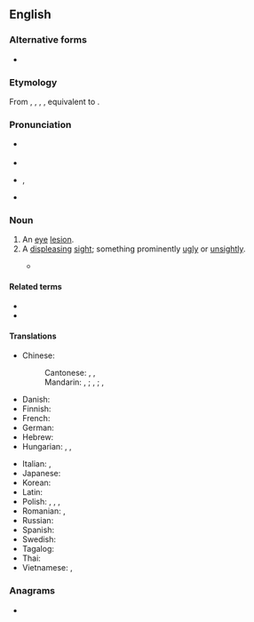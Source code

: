 ==English==

===Alternative forms===
* {{alter|en|eye-sore}}

===Etymology===
From {{inh|en|enm|eye sor}}, {{m|enm|eie-sor}}, {{m|enm|eyen soore}}, {{m|enm|eæge-sare}}, equivalent to {{af|en|eye|sore}}.

===Pronunciation===
* {{a|UK}} {{IPA|en|/ˈaɪsɔː/}}
* {{audio|en|LL-Q1860 (eng)-Vealhurl-eyesore.wav|Audio (Southern England)}}
* {{a|US}} {{IPA|en|/ˈaɪsɔɹ/}}, {{enPR|īʹsôr}}
* {{rhymes|en|aɪsɔː(ɹ)|s=2}}

===Noun===
{{en-noun}}

# An [[eye]] [[lesion]].
# A [[displeasing]] [[sight]]; something prominently [[ugly]] or [[unsightly]].
#: {{ux|en|The building, towering over its surroundings with its square concrete frame and reflective walls of gold-tinted glass, was an '''eyesore''' visible throughout the city.}}
#* {{quote-journal|en|date=2021 December 15|author=Robin Leleux|title=Awards honour the best restoration projects: The Network Rail Community Award: Saltash and Stow|journal=RAIL|issue=946|page=58|text=Two entrants shared this award for their work on two quite different stations, but with the same purpose of bringing a redundant station building back into use for the benefit of the community, with the added result of conserving an historic building. Saltash Town Council bought Saltash station building after it had become very decrepit and 'an '''eyesore'''' - such that it was nearly pulled down to make way for housing.}}
#: {{ant|en|feast for the eyes|eye candy}}

====Related terms====
* {{l|en|earsore}}
* {{l|en|nosesore}}

====Translations====
{{trans-top|a displeasing sight}}
* Chinese:
*: Cantonese: {{t|yue|篤口篤鼻|tr=duk1 hau2 duk1 bei6}}, {{t|yue|篤眼篤鼻|tr=duk1 ngaan5 duk1 bei6}}, {{t|yue|眼冤|tr=ngaan5 jyun1}}
*: Mandarin: {{t+|cmn|眼中釘}}, {{t+|cmn|眼中钉|tr=yǎnzhōngdīng}}; {{t|cmn|肉中刺，眼中釘}}, {{t|cmn|肉中刺，眼中钉|tr=ròuzhōngcì, yǎnzhōngdīng}}; {{t|cmn|有礙觀瞻}}, {{t|cmn|有碍观瞻|tr=yǒu'àiguānzhān}}
* Danish: {{t|da|øjebæ|c}} {{qualifier|building}}
* Finnish: {{t+|fi|rumilus}}
* French: {{t+|fr|horreur|f}}
* German: {{t+|de|Schandfleck|m}}
* Hebrew: {{t|he|[[מַחֲזֶה]] [[לֹא]] [[נָעִים]]|f|tr=makhazé lo na'ím}}
* Hungarian: {{t+|hu|csúfság}}, {{q|to be an eyesore}} {{t|hu|[[bántja]] a [[szemet]]}}, {{t+|hu|éktelenkedik}}
{{trans-mid}}
* Italian: {{t|it|pugno in un occhio|m}}, {{t+|it|obbrobrio|m}}
* Japanese: {{t|ja|目障り|tr=mezawari}}
* Korean: {{t|ko|눈엣가시}}
* Latin: {{t|la|[[rēs]] [[odiosus|odiōsa]]|f}}
* Polish: {{t|pl|brzydactwo|n}}, {{t+|pl|paskudztwo|n}}, {{t+|pl|szkarada|f}}, {{t+|pl|szkaradzieństwo|n}}
* Romanian: {{t|ro|[[oroare]] [[vizual|vizuală]]|f}}, {{t|ro|[[dezgust]] [[vizual]]|n}}
* Russian: {{t+|ru|уро́дство|n}}
* Spanish: {{t|es|esperpento|m}}
* Swedish: {{t+|sv|schabrak|n}}
* Tagalog: {{t|tl|sulyak}}
* Thai: {{t|th|[[ทัศนะ]][[อุจาด]]|tr=tát-sà-ná ù-jàat}}
* Vietnamese: {{t|vi|[[điều]] [[ngứa mắt]]}}, {{t|vi|[[điều]] [[chướng mắt]]}}
{{trans-bottom}}

===Anagrams===
* {{anagrams|en|a=eeeorsy|Eeyores}}

{{C|en|Appearance}}
